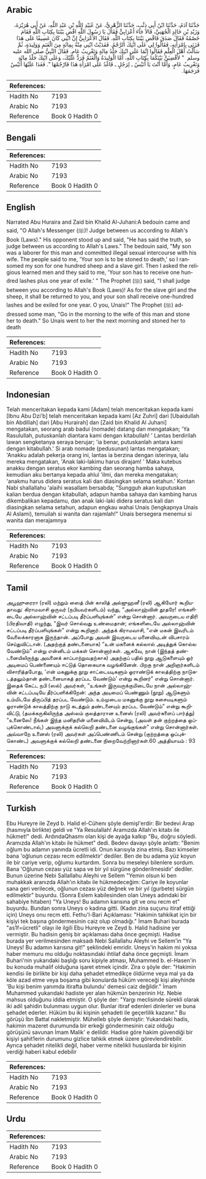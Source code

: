 ## Arabic


<div dir="rtl" lang="ar" style={{fontSize:'larger',backgroundColor:'#f8f9fa',padding:20}}>
حَدَّثَنَا آدَمُ، حَدَّثَنَا ابْنُ أَبِي ذِئْبٍ، حَدَّثَنَا الزُّهْرِيُّ، عَنْ عُبَيْدِ اللَّهِ بْنِ عَبْدِ اللَّهِ، عَنْ أَبِي هُرَيْرَةَ، وَزَيْدِ بْنِ خَالِدٍ الْجُهَنِيِّ، قَالاَ جَاءَ أَعْرَابِيٌّ فَقَالَ يَا رَسُولَ اللَّهِ اقْضِ بَيْنَنَا بِكِتَابِ اللَّهِ فَقَامَ خَصْمُهُ فَقَالَ صَدَقَ فَاقْضِ بَيْنَنَا بِكِتَابِ اللَّهِ‏.‏ فَقَالَ الأَعْرَابِيُّ إِنَّ ابْنِي كَانَ عَسِيفًا عَلَى هَذَا فَزَنَى بِامْرَأَتِهِ، فَقَالُوا لِي عَلَى ابْنِكَ الرَّجْمُ‏.‏ فَفَدَيْتُ ابْنِي مِنْهُ بِمِائَةٍ مِنَ الْغَنَمِ وَوَلِيدَةٍ، ثُمَّ سَأَلْتُ أَهْلَ الْعِلْمِ فَقَالُوا إِنَّمَا عَلَى ابْنِكَ جَلْدُ مِائَةٍ وَتَغْرِيبُ عَامٍ‏.‏ فَقَالَ النَّبِيُّ صلى الله عليه وسلم ‏ "‏ لأَقْضِيَنَّ بَيْنَكُمَا بِكِتَابِ اللَّهِ، أَمَّا الْوَلِيدَةُ وَالْغَنَمُ فَرَدٌّ عَلَيْكَ، وَعَلَى ابْنِكَ جَلْدُ مِائَةٍ وَتَغْرِيبُ عَامٍ، وَأَمَّا أَنْتَ يَا أُنَيْسُ ـ لِرَجُلٍ ـ فَاغْدُ عَلَى امْرَأَةِ هَذَا فَارْجُمْهَا ‏"‏‏.‏ فَغَدَا عَلَيْهَا أُنَيْسٌ فَرَجَمَهَا‏.‏
</div>
<div style={{backgroundColor:'#f8f9fa',padding:20, marginBottom: 10}}><table> <thead> <tr> <th>References:</th> <th></th> </tr> </thead> <tbody><tr><td>Hadith No</td><td>7193</td></tr><tr><td>Arabic No</td><td>7193</td></tr><tr><td>Reference</td><td>Book 0 Hadith 0</td></tr></tbody></table></div>

## Bengali


<div dir="ltr" lang="bn" style={{fontSize:'larger',backgroundColor:'#f8f9fa',padding:20}}>

</div>
<div style={{backgroundColor:'#f8f9fa',padding:20, marginBottom: 10}}><table> <thead> <tr> <th>References:</th> <th></th> </tr> </thead> <tbody><tr><td>Hadith No</td><td>7193</td></tr><tr><td>Arabic No</td><td>7193</td></tr><tr><td>Reference</td><td>Book 0 Hadith 0</td></tr></tbody></table></div>

## English


<div dir="ltr" lang="en" style={{fontSize:'larger',backgroundColor:'#f8f9fa',padding:20}}>
Narrated Abu Huraira and Zaid bin Khalid Al-Juhani:A bedouin came and said, "O Allah's Messenger (ﷺ)! Judge between us according to Allah's Book (Laws)." His opponent stood up and said, "He has said the truth, so judge between us according to Allah's Laws." The bedouin said, "My son was a laborer for this man and committed illegal sexual intercourse with his wife. The people said to me, 'Your son is to be stoned to death,' so I ransomed my son for one hundred sheep and a slave girl. Then I asked the religious learned men and they said to me, 'Your son has to receive one hundred lashes plus one year of exile.' " The Prophet (ﷺ) said, "I shall judge between you according to Allah's Book (Laws)! As for the slave girl and the sheep, it shall be returned to you, and your son shall receive one-hundred lashes and be exiled for one year. O you, Unais!" The Prophet (ﷺ) addressed some man, "Go in the morning to the wife of this man and stone her to death." So Unais went to her the next morning and stoned her to death
</div>
<div style={{backgroundColor:'#f8f9fa',padding:20, marginBottom: 10}}><table> <thead> <tr> <th>References:</th> <th></th> </tr> </thead> <tbody><tr><td>Hadith No</td><td>7193</td></tr><tr><td>Arabic No</td><td>7193</td></tr><tr><td>Reference</td><td>Book 0 Hadith 0</td></tr></tbody></table></div>

## Indonesian


<div dir="ltr" lang="id" style={{fontSize:'larger',backgroundColor:'#f8f9fa',padding:20}}>
Telah menceritakan kepada kami [Adam] telah menceritakan kepada kami [Ibnu Abu Dzi'b] telah menceritakan kepada kami [Az Zuhri] dari [Ubaidullah bin Abdillah] dari [Abu Hurairah] dan [Zaid bin Khalid Al Juhani] mengatakan, seorang arab badui (nomade) datang dan mengatakan; 'Ya Rasulullah, putuskanlah diantara kami dengan kitabullah! ' Lantas berdirilah lawan sengketanya seraya berujar; 'ia benar, putuskanlah antara kami dengan kitabullah.' Si arab nomade (pedusunan) lantas mengatakan; 'Anakku adalah pekerja orang ini, lantas ia berzina dengan isterinya, lalu mereka mengatakan, 'Anak laki-lakimu harus dirajam! ' Maka kutebus anakku dengan seratus ekor kambing dan seorang hamba sahaya, kemudian aku bertanya kepada ahlul 'ilmi, dan mereka mengatakan; 'anakmu harus didera seratus kali dan diasingkan selama setahun.' Kontan Nabi shallallahu 'alaihi wasallam bersabda; "Sungguh akan kuputuskan kalian berdua dengan kitabullah, adapun hamba sahaya dan kambing harus dikembalikan kepadamu, dan anak laki-laki didera seratus kali dan diasingkan selama setahun, adapun engkau wahai Unais (lengkapnya Unais Al Aslami), temuilah si wanita dan rajamlah!" Unais bersegera menemui si wanita dan merajamnya
</div>
<div style={{backgroundColor:'#f8f9fa',padding:20, marginBottom: 10}}><table> <thead> <tr> <th>References:</th> <th></th> </tr> </thead> <tbody><tr><td>Hadith No</td><td>7193</td></tr><tr><td>Arabic No</td><td>7193</td></tr><tr><td>Reference</td><td>Book 0 Hadith 0</td></tr></tbody></table></div>

## Tamil


<div dir="ltr" lang="ta" style={{fontSize:'larger',backgroundColor:'#f8f9fa',padding:20}}>
அபூஹுரைரா (ரலி) மற்றும் ஸைத் பின் காலித் அல்ஜுஹனீ (ரலி) ஆகியோர் கூறியதாவது: கிராமவாசி ஒருவர் (நபியவர்களிடம்) வந்து, “அல்லாஹ்வின் தூதரே! எங்களிடையே அல்லாஹ்வின் சட்டப்படி தீர்ப்பளியுங்கள்” என்று சொன்னார். அவருடைய எதிரி (பிரதிவாதி) எழுந்து, “இவர் சொல்வது உண்மைதான்; எங்களிடையே அல்லாஹ்வின் சட்டப்படி தீர்ப்பளியுங்கள்” என்று கூறினார். அந்தக் கிராமவாசி, “என் மகன் இவரிடம் வேலைக்காரனாக இருந்தான். அப்போது அவன் இவருடைய மனைவியுடன் விபசாரம் செய்துவிட்டான். (அதற்குத் தண்டனையாக) “உன் மகனைக் கல்லால் அடித்துக் கொல்ல வேண்டும்” என்று என்னிடம் மக்கள் சொன்னார்கள். ஆகவே, நான் (இந்தத் தண்டனையிலிருந்து அவனைக் காப்பாற்றுவதற்காக) அதற்குப் பதில் நூறு ஆடுகளையும் ஓர் அடிமைப் பெண்ணையும் ஈட்டுத் தொகையாக வழங்கினேன். பிறகு நான் அறிஞர்களிடம் விசாரித்தபோது, ‘என் மகனுக்கு நூறு சாட்டையடிகளும் ஓராண்டுக் காலத்திற்கு நாடுகடத்தலும்தான் தண்டனையாகத் தரப்பட வேண்டும்’ என்று கூறினர்” என்று சொன்னார். இதைக் கேட்ட நபி (ஸல்) அவர்கள், “உங்கள் இருவருக்குமிடையே நான் அல்லாஹ்வின் சட்டப்படியே தீர்ப்பளிக்கிறேன்: அந்த அடிமைப் பெண்ணும் (நூறு) ஆடுகளும் உம்மிடமே திருப்பித் தரப்பட வேண்டும். உம்முடைய மகனுக்கு நூறு கசையடிகளும் ஓராண்டுக் காலத்திற்கு நாடு கடத்தும் தண்டனையும் தரப்பட வேண்டும்” என்று கூறிவிட்டு, (தமக்கருகிலிருந்த அஸ்லம் குலத்தாரான உனைஸ் (ரலி) அவர்களைப் பார்த்து) “உனைஸே! நீங்கள் இந்த மனிதரின் மனைவியிடம் சென்று, (அவள் தன் குற்றத்தை ஒப்புக்கொண்டால்,) அவளுக்குக் கல்லெறி தண்டனை வழங்குங்கள்” என்று சொன்னார்கள். அவ்வாறே உனைஸ் (ரலி) அவர்கள் அப்பெண்ணிடம் சென்று (குற்றத்தை ஒப்புக்கொண்ட) அவளுக்குக் கல்லெறி தண்டனை நிறைவேற்றினார்கள்.60 அத்தியாயம் : 93
</div>
<div style={{backgroundColor:'#f8f9fa',padding:20, marginBottom: 10}}><table> <thead> <tr> <th>References:</th> <th></th> </tr> </thead> <tbody><tr><td>Hadith No</td><td>7193</td></tr><tr><td>Arabic No</td><td>7193</td></tr><tr><td>Reference</td><td>Book 0 Hadith 0</td></tr></tbody></table></div>

## Turkish


<div dir="ltr" lang="tr" style={{fontSize:'larger',backgroundColor:'#f8f9fa',padding:20}}>
Ebu Hureyre ile Zeyd b. Halid el-Cühenı şöyle demişl'erdir: Bir bedevi Arap (hasmıyla birlikte) geldi ve "Ya Resulallah! Aramızda Allah'ın kitabı ile hükmet!" dedi. ArdındaQhasmı olan kişi de ayağa kalkıp "Bu, doğru söyledi. Aramızda Allah'ın kitabı ile hükmet" dedi. Bedevı davayı şöyle anlattı: "Benim oğlum bu adamın yanında ücretli idi. Onun karısıyla zina etmiş. Bazı kimseler bana 'oğlunun cezası recm edilmektir' dediler. Ben de bu adama yüz koyun ile bir cariye verip, oğlumu kurtardım. Sonra bu meseleyi bilenlere sordum. Bana 'Oğlunun cezası yüz sapa ve bir yıl sürgüne gönderilmesidir' dediler. Bunun üzerine Nebi Sallallahu Aleyhi ve Sellem "Yemin olsun ki ben muhakkak aranızda Allah'ın kitabı ile hükmedeceğim: Cariye ile koyunlar sana geri verilecek, oğlunun cezası yüz değnek ve bir yıl (gurbete) sürgün edilmektir" buyurdu. (Sonra Eslem kabilesinden olan Uneys adındaki bir sahabiye hitaben) "Ya Uneys! Bu adamın karısına git ve onu recm et" buyurdu. Bundan sonra Uneys o kadına gitti. (Kadın zina suçunu itiraf ettiği için) Uneys onu recm etti. Fethu'l-Bari Açıklaması: "Hakimin tahkikat için bir kişiyi tek başına göndermesinin caiz olup olmadığı." İmam Buhari burada "as1f=ücretli" olayı ile ilgili Ebu Hureyre ve Zeyd b. Halid hadisine yer vermiştir. Bu hadisin geniş bir açıklaması daha önce geçmişti. Hadise burada yer verilmesinden maksadı Nebi Sallallahu Aleyhi ve Sellem'in "Ya Uneys! Bu adamın karısına git!" şeklindeki emridir. Uneys'in hakim mi yoksa haber memuru mu olduğu noktasındaki ihtilaf daha önce geçmişti. İmam Buhari'nin yukarıdaki başlığı soru kipiyle atması, Muhammed b. el-Hasen'in bu konuda muhalif olduğuna işaret etmek içindir. Zira o şöyle der: "Hakimin kendisi ile birlikte bir kişi daha şehadet etmedikçe öldürme veya mal ya da köle azad etme veya boşama gibi konularda hüküm vereceği kişi aleyhinde 'Bu kişi benim yanımda itirafta bulundu' demesi caiz değildir." İmam Muhammed yukarıdaki hadiste yer alan hükmün benzerinin Hz. Nebie mahsus olduğunu iddia etmiştir. O şöyle der: "Yargı meclisinde sürekli olarak iki adil şahidin bulunması uygun olur. Bunlar itiraf edenleri dinlerler ve buna şehadet ederler. Hüküm bu iki kişinin şehadeti ile geçerlilik kazanır." Bu görüşü İbn Battal nakletmiştir. Mühelleb şöyle demiştir: Yukarıdaki hadis, hakimin mazeret durumunda bir erkeği göndermesinin caiz olduğu görüşünü savunan İmam Malik' e delildir. Hadise göre hakim güvendiği bir kişiyi şahit1erin durumunu gizlice tahkik etmek üzere görevlendirebilir. Ayrıca şehadet nitelikli değil, haber verme nitelikli hususlarda bir kişinin verdiği haberi kabul edebilir
</div>
<div style={{backgroundColor:'#f8f9fa',padding:20, marginBottom: 10}}><table> <thead> <tr> <th>References:</th> <th></th> </tr> </thead> <tbody><tr><td>Hadith No</td><td>7193</td></tr><tr><td>Arabic No</td><td>7193</td></tr><tr><td>Reference</td><td>Book 0 Hadith 0</td></tr></tbody></table></div>

## Urdu


<div dir="rtl" lang="ur" style={{fontSize:'larger',backgroundColor:'#f8f9fa',padding:20}}>

</div>
<div style={{backgroundColor:'#f8f9fa',padding:20, marginBottom: 10}}><table> <thead> <tr> <th>References:</th> <th></th> </tr> </thead> <tbody><tr><td>Hadith No</td><td>7193</td></tr><tr><td>Arabic No</td><td>7193</td></tr><tr><td>Reference</td><td>Book 0 Hadith 0</td></tr></tbody></table></div>